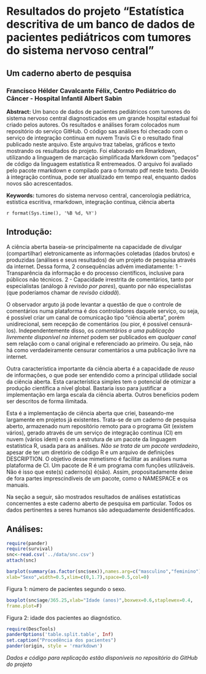 
# Resultados do projeto "Estatística descritiva de um banco de dados de pacientes pediátricos com tumores do sistema nervoso central"

## Um caderno aberto de pesquisa

### Francisco Hélder Cavalcante Félix, Centro Pediátrico do Câncer - Hospital Infantil Albert Sabin

**Abstract:** Um banco de dados de pacientes pediátricos com tumores do sistema nervoso central diagnosticados em um grande hospital estadual foi criado pelos autores. Os resultados e análises foram colocados num repositório do serviço GitHub. O código sas análises foi checado com o serviço de integração contínua em nuvem Travis Ci e o resultado final publicado neste arquivo. Este arquivo traz tabelas, gráficos e texto mostrando os resultados do projeto. Foi elaborado em Rmarkdown, utilizando a linguagem de marcação simplificada Markdown com "pedaços" de código da linguagem estatística R entremeados. O arquivo foi avaliado pelo pacote rmarkdown e compilado para o formato pdf neste texto. Devido à integração contínua, pode ser atualizado em tempo real, enquanto dados novos são acrescentados.

**Keywords:** tumores do sistema nervoso central, cancerologia pediátrica, estística escritiva, rmarkdown, integração contínua, ciência aberta

`r format(Sys.time(), '%B %d, %Y')`

## Introdução:

A ciência aberta baseia-se principalmente na capacidade de divulgar (compartilhar) eletronicamente as informações coletadas (dados brutos) e produzidas (análises e seus resultados) de um projeto de pesquisa através da internet. Dessa forma, 2 consequências advém imediatamente:
1 - Transparência da informação e do processo científicos, inclusive para públicos não técnicos.
2 - Capacidade irrestrita de comentários, tanto por especialistas (análogo ã _revisão por pares_), quanto por não especialistas (que poderíamos chamar de *revisão cidadã*).

O observador arguto já pode levantar a questão de que o controle de comentários numa plataforma é dos controladores daquele serviço, ou seja, é possível criar um canal de comunicação tipo "ciência aberta", porém unidirecional, sem recepção de comentários (ou pior, é possível censurá-los). Independentemente disso, os _comentários a uma publicação livremente disponível na internet_ podem ser publicados em *qualquer canal* sem relação com o canal original e referenciado ao primeiro. Ou seja, não há como verdadeiramente censurar comentários a uma publicação livre na internet.

Outra característica importante da ciência aberta é a capacidade de *reuso* de informações, o que pode ser entendido como a principal utilidade social da ciência aberta. Esta característica simples tem o potencial de otimizar a produção científica a nível global. Bastaria isso para justificar a implementação em larga escala da ciência aberta. Outros benefícios podem ser descritos de forma ilimitada.

Esta é a implementação de ciência aberta que criei, baseando-me largamente em projetos já existentes. Trata-se de um caderno de pesquisa aberto, armazenado num repositório remoto para o programa Git (existem vários), gerado através de um serviço de integração contínua (CI) em nuvem (vários idem) e com a estrutura de um pacote da linguagem estatística R, usada para as análises. *Não se trata de um pacote verdadeiro*, apesar de ter um diretório de código R e um arquivo de definições DESCRIPTION. O objetivo desse mimetismo é facilitar as análises numa plataforma de CI. Um pacote de R é um programa com funções utilizáveis. Não é isso que este(s) caderno(s) é(são). Assim, propositadamente deixe de fora partes imprescindíveis de um pacote, como o NAMESPACE e os manuais.

Na seção a seguir, são mostrados resultados de análises estatísticas concernentes a este caderno aberto de pesquisa em particular. Todos os dados pertinentes a seres humanos são adequadamente desidentificados.

## Análises:

```r
require(pander)  
require(survival)
snc<-read.csv('../data/snc.csv')
attach(snc)  

```

```r
barplot(summary(as.factor(snc$sex)),names.arg=c("masculino","feminino"),
xlab="Sexo",width=0.5,xlim=c(0,1.7),space=0.5,col=0)
```

Figura 1: número de pacientes segundo o sexo.

```r
boxplot(snc$age/365.25,xlab="Idade (anos)",boxwex=0.6,staplewex=0.4,
frame.plot=F)
```

Figura 2: idade dos pacientes ao diagnóstico.

```r
require(DescTools)
panderOptions('table.split.table', Inf)
set.caption("Procedência dos pacientes")
pander(origin, style = 'rmarkdown')
```

_Dados e código para replicação estão disponíveis no repositório do GitHub do projeto_
